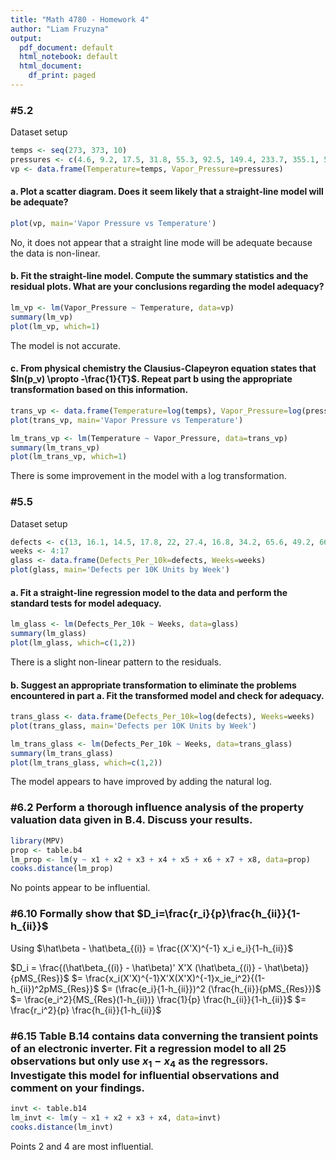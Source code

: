 ```yaml
---
title: "Math 4780 - Homework 4"
author: "Liam Fruzyna"
output:
  pdf_document: default
  html_notebook: default
  html_document:
    df_print: paged
---
```


### \#5.2
Dataset setup
```r
temps <- seq(273, 373, 10)
pressures <- c(4.6, 9.2, 17.5, 31.8, 55.3, 92.5, 149.4, 233.7, 355.1, 525.8, 760)
vp <- data.frame(Temperature=temps, Vapor_Pressure=pressures)
```

#### a. Plot a scatter diagram. Does it seem likely that a straight-line model will be adequate?
```r
plot(vp, main='Vapor Pressure vs Temperature')
```

No, it does not appear that a straight line mode will be adequate because the data is non-linear.

#### b. Fit the straight-line model. Compute the summary statistics and the residual plots. What are your conclusions regarding the model adequacy?
```r
lm_vp <- lm(Vapor_Pressure ~ Temperature, data=vp)
summary(lm_vp)
plot(lm_vp, which=1)
```

The model is not accurate.

#### c. From physical chemistry the Clausius-Clapeyron equation states that $ln(p_v) \propto -\frac{1}{T}$. Repeat part b using the appropriate transformation based on this information.
```r
trans_vp <- data.frame(Temperature=log(temps), Vapor_Pressure=log(pressures))
plot(trans_vp, main='Vapor Pressure vs Temperature')

lm_trans_vp <- lm(Temperature ~ Vapor_Pressure, data=trans_vp)
summary(lm_trans_vp)
plot(lm_trans_vp, which=1)
```

There is some improvement in the model with a log transformation.

### \#5.5
Dataset setup
```r
defects <- c(13, 16.1, 14.5, 17.8, 22, 27.4, 16.8, 34.2, 65.6, 49.2, 66.2, 81.2, 87.4, 114.5)
weeks <- 4:17
glass <- data.frame(Defects_Per_10k=defects, Weeks=weeks)
plot(glass, main='Defects per 10K Units by Week')
```

#### a. Fit a straight-line regression model to the data and perform the standard tests for model adequacy.
```r
lm_glass <- lm(Defects_Per_10k ~ Weeks, data=glass)
summary(lm_glass)
plot(lm_glass, which=c(1,2))
```

There is a slight non-linear pattern to the residuals.

#### b. Suggest an appropriate transformation to eliminate the problems encountered in part a. Fit the transformed model and check for adequacy.
```r
trans_glass <- data.frame(Defects_Per_10k=log(defects), Weeks=weeks)
plot(trans_glass, main='Defects per 10K Units by Week')

lm_trans_glass <- lm(Defects_Per_10k ~ Weeks, data=trans_glass)
summary(lm_trans_glass)
plot(lm_trans_glass, which=c(1,2))
```

The model appears to have improved by adding the natural log.

### \#6.2 Perform a thorough influence analysis of the property valuation data given in B.4. Discuss your results.
```r
library(MPV)
prop <- table.b4
lm_prop <- lm(y ~ x1 + x2 + x3 + x4 + x5 + x6 + x7 + x8, data=prop)
cooks.distance(lm_prop)
```

No points appear to be influential.

### \#6.10 Formally show that $D_i=\frac{r_i}{p}\frac{h_{ii}}{1-h_{ii}}$
Using $\hat\beta - \hat\beta_{(i)} =  \frac{(X'X)^{-1} x_i e_i}{1-h_{ii}}$

$D_i = \frac{(\hat\beta_{(i)} - \hat\beta)' X'X (\hat\beta_{(i)} - \hat\beta)}{pMS_{Res}}$
$= \frac{x_i(X'X)^{-1}X'X(X'X)^{-1}x_ie_i^2}{(1-h_{ii})^2pMS_{Res}}$
$= (\frac{e_i}{1-h_{ii}})^2 (\frac{h_{ii}}{pMS_{Res}})$
$= \frac{e_i^2}{MS_{Res}(1-h_{ii})} \frac{1}{p} \frac{h_{ii}}{1-h_{ii}}$
$= \frac{r_i^2}{p} \frac{h_{ii}}{1-h_{ii}}$

### \#6.15 Table B.14 contains data converning the transient points of an electronic inverter. Fit a regression model to all 25 observations but only use $x_1 - x_4$ as the regressors. Investigate this model for influential observations and comment on your findings.
```r
invt <- table.b14
lm_invt <- lm(y ~ x1 + x2 + x3 + x4, data=invt)
cooks.distance(lm_invt)
```

Points 2 and 4 are most influential.